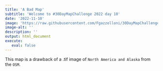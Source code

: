 ```yaml
---
title: 'A Bad Map'
subtitle: 'Welcome to #30DayMapChallenge 2022 day 10'
date: '2022-11-10'
image: 'https://raw.githubusercontent.com/Fgazzelloni/30DayMapChallenge/master/2022/day10_a_bad_map/day10_a_bad_map.png'
image-alt: ''
description: ''
output: html_document
execute: 
   eval: false
---
```



This map is a drawback of a .tif image of `North America and Alaska` from the `OSM`.